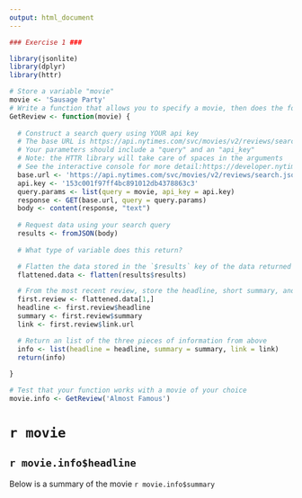 ```yaml
---
output: html_document
---
```



```r
### Exercise 1 ###

library(jsonlite)
library(dplyr)
library(httr)

# Store a variable "movie"
movie <- 'Sausage Party'
# Write a function that allows you to specify a movie, then does the following:
GetReview <- function(movie) {
  
  # Construct a search query using YOUR api key
  # The base URL is https://api.nytimes.com/svc/movies/v2/reviews/search.json?
  # Your parameters should include a "query" and an "api_key"
  # Note: the HTTR library will take care of spaces in the arguments
  # See the interactive console for more detail:https://developer.nytimes.com/movie_reviews_v2.json#/Console/GET/reviews/search.json
  base.url <- 'https://api.nytimes.com/svc/movies/v2/reviews/search.json?'
  api.key <- '153c001f97ff4bc891012db4378863c3'
  query.params <- list(query = movie, api_key = api.key)
  response <- GET(base.url, query = query.params)
  body <- content(response, "text")
  
  # Request data using your search query
  results <- fromJSON(body)
  
  # What type of variable does this return?

  # Flatten the data stored in the `$results` key of the data returned to you
  flattened.data <- flatten(results$results)

  # From the most recent review, store the headline, short summary, and link to full article each in their own variables
  first.review <- flattened.data[1,]
  headline <- first.review$headline
  summary <- first.review$summary
  link <- first.review$link.url

  # Return an list of the three pieces of information from above
  info <- list(headline = headline, summary = summary, link = link)
  return(info)
  
}

# Test that your function works with a movie of your choice
movie.info <- GetReview('Almost Famous')
```
# `r movie`
## `r movie.info$headline`
Below is a summary of the movie
`r movie.info$summary`
